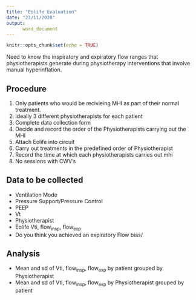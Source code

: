 ```yaml
---
title: "Eolife Evaluation"
date: "23/11/2020"
output:
      word_document
---
```


```r
knitr::opts_chunk$set(echo = TRUE)
```


Need to know the inspiratory and expiratory flow ranges that physiotherapists generate during physiotherapy interventions that involve manual hyperinflation.

## Procedure 

1. Only patients who would be recivieing MHI as part of their normal treatment.
2. Ideally 3 different physiotherapists for each patient
3. Complete data collection form
3. Decide and record the order of the Physiotherapists carrying out the MHI
4. Attach Eolife into circuit
5. Carry out treatments in the predefined order of Physiotherapist
6. Record the time at which each physiotherapists carries out mhi
7. No sessions with CWV's

## Data to be collected

- Ventilation Mode
- Pressure Support/Pressure Control
- PEEP
- Vt
- Physiotherapist 
- Eolife Vti, flow~insp~, flow~exp~
- Do you think you achieved an expiratory Flow bias/

	
## Analysis

- Mean and sd of Vti, flow~insp~, flow~exp~  by patient grouped by Physiotherapist
- Mean and sd of Vti, flow~insp~, flow~exp~  by Physiotherapist grouped by patient